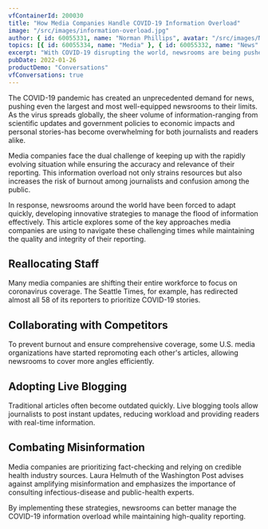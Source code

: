 ```yaml
---
vfContainerId: 200030
title: "How Media Companies Handle COVID-19 Information Overload"
image: "/src/images/information-overload.jpg"
author: { id: 60055331, name: "Norman Phillips", avatar: "/src/images/NormanPhillips.jpg" }
topics: [{ id: 60055334, name: "Media" }, { id: 60055332, name: "News" }]
excerpt: "With COVID-19 disrupting the world, newsrooms are being pushed to their limits. This article explores effective methods for managing the overwhelming amount of coronavirus information while maintaining quality reporting."
pubDate: 2022-01-26
productDemo: "Conversations"
vfConversations: true
---
```



The COVID-19 pandemic has created an unprecedented demand for news, pushing even the largest and most well-equipped newsrooms to their limits. As the virus spreads globally, the sheer volume of information-ranging from scientific updates and government policies to economic impacts and personal stories-has become overwhelming for both journalists and readers alike.

Media companies face the dual challenge of keeping up with the rapidly evolving situation while ensuring the accuracy and relevance of their reporting. This information overload not only strains resources but also increases the risk of burnout among journalists and confusion among the public.

<VfConversationStarter />

In response, newsrooms around the world have been forced to adapt quickly, developing innovative strategies to manage the flood of information effectively. This article explores some of the key approaches media companies are using to navigate these challenging times while maintaining the quality and integrity of their reporting.

## Reallocating Staff

Many media companies are shifting their entire workforce to focus on coronavirus coverage. The Seattle Times, for example, has redirected almost all 58 of its reporters to prioritize COVID-19 stories.

## Collaborating with Competitors

To prevent burnout and ensure comprehensive coverage, some U.S. media organizations have started repromoting each other's articles, allowing newsrooms to cover more angles efficiently.

## Adopting Live Blogging

Traditional articles often become outdated quickly. Live blogging tools allow journalists to post instant updates, reducing workload and providing readers with real-time information.

<VfContentRecirculation />

## Combating Misinformation

Media companies are prioritizing fact-checking and relying on credible health industry sources. Laura Helmuth of the Washington Post advises against amplifying misinformation and emphasizes the importance of consulting infectious-disease and public-health experts.

By implementing these strategies, newsrooms can better manage the COVID-19 information overload while maintaining high-quality reporting.
